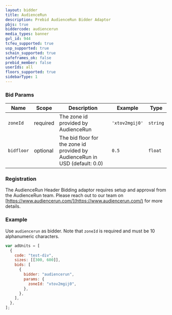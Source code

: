 ```yaml
---
layout: bidder
title: AudienceRun
description: Prebid AudienceRun Bidder Adaptor
pbjs: true
biddercode: audiencerun
media_types: banner
gvl_id: 944
tcfeu_supported: true
usp_supported: true
schain_supported: true
safeframes_ok: false
prebid_member: false
userIds: all
floors_supported: true
sidebarType: 1
---
```


### Bid Params


| Name       | Scope    | Description                                                                 | Example        | Type     |
| ---------- | -------- | --------------------------------------------------------------------------- | -------------- | -------- |
| `zoneId`   | required | The zone id provided by AudienceRun                                         | `'xtov2mgij0'` | `string` |
| `bidfloor` | optional | The bid floor for the zone id provided by AudienceRun in USD (default: 0.0) | `0.5`          | `float`  |

### Registration

The AudienceRun Header Bidding adaptor requires setup and approval from the AudienceRun team. Please reach out to our team on [https://www.audiencerun.com/](https://www.audiencerun.com/) for more details.

### Example

Use `audiencerun` as bidder. Note that `zoneId` is required and must be 10 alphanumeric characters.

```js
var adUnits = [
  {
    code: "test-div",
    sizes: [[300, 600]],
    bids: [
      {
        bidder: "audiencerun",
        params: {
          zoneId: "xtov2mgij0",
        },
      },
    ],
  },
];
```
